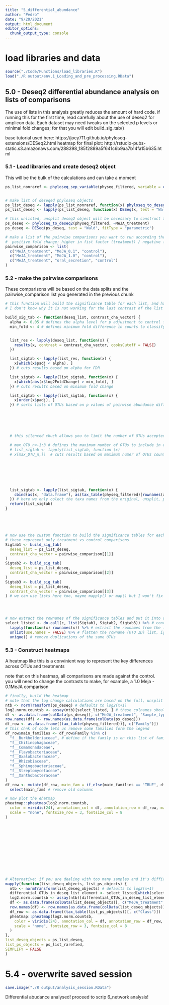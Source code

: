 ```yaml
---
title: "5_differential_abundance"
author: "Pedro"
date: "9/20/2021"
output: html_document
editor_options: 
  chunk_output_type: console
---
```


# load libraries and data
```r
source("./Code/Functions/load_libraries.R")
load("./R output/env.1_Loading_and_pre_processing.RData")
```



## 5.0 - Deseq2 differential abundance analysis on lists of comparisons
The use of lists in this analysis greatly reduces the amount of hard code. if running this for the first time, read carefully about the use of deseq2 for amplicon data. Each dataset may need tweaks on the selected p levels or minimal fold changes; for that you will edit build_sig_tab()


base tutorial used here: https://joey711.github.io/phyloseq-extensions/DESeq2.html
heatmap for final plot: http://rstudio-pubs-static.s3.amazonaws.com/288398_185f2889a5f641c6b9aa7b14fa15b635.html

### 5.1 - Load libraries and create deseq2 object
This will be the bulk of the calculations and can take a moment

```r
ps_list_nonraref <- phyloseq_sep_variable(physeq_filtered, variable = c("Plant_species", "Sample_type")) # this makes one list wth 4 NON-RAREFIED objects


# make list of deseqed phyloseq objects
ps_list_deseq <- lapply(ps_list_nonraref, function(x) phyloseq_to_deseq2(x, ~MeJA_treatment))
ps_list_deseq <- lapply(ps_list_deseq, function(x) DESeq(x, test = "Wald", fitType = "parametric"))

# this unlisted, unsplit deseq2 object will be necessary to construct the heatmap
ps_deseq <- phyloseq_to_deseq2(physeq_filtered, ~MeJA_treatment)
ps_deseq <- DESeq(ps_deseq, test = "Wald", fitType = "parametric")

# make a list of the pairwise comparisons you want to run according the treatment ;
#  positive fold change: higher in fist factor (treatment) / negative fold change: higher in second factor(control)
pairwise_comparison <- list(
  c("MeJA_treatment", "MeJA_0.1", "control"),
  c("MeJA_treatment", "MeJA_1.0", "control"),
  c("MeJA_treatment", "oral_secretion", "control")
)
```
### 5.2 - make the pairwise comparisons
These comparisons will be based on the data splits and the pairwise_comparison list you generated in the previous chunk

```r
# this function will build the significance table for each list, and has to be run once for each pairwise comparison (contro_VS_Meja1.0 and Control_VS_MeJA0.1)
# I don't know why it is not working for the last contrast of the list above. it could be due to different sample sizes

build_sig_tab <- function(deseq_list, contrast_cha_vector) {
  alpha <- 0.05 # defines the alpha level for p adjustment to control for false discovery rate
  min_fold <- 4 # defines minimum fold difference in counts to classify an OTU as differential


  list_res <- lapply(deseq_list, function(x) {
    results(x, contrast = contrast_cha_vector, cooksCutoff = FALSE)
  })

  list_sigtab <- lapply(list_res, function(x) {
    x[which(x$padj < alpha), ]
  }) # cuts results based on alpha for FDR

  list_sigtab <- lapply(list_sigtab, function(x) {
    x[which(abs(x$log2FoldChange) > min_fold), ]
  }) # cuts results based on minimum fold change

  list_sigtab <- lapply(list_sigtab, function(x) {
    x[order(x$padj), ]
  }) # sorts lists of OTUs based on p values of pairwise abundance differences






  # this silenced chuck allows you to limit the number of OTUs accepted as diferential in each comparision. note that if you define the minimum number as 1:40 (1 to 40) but you only hace 39 differentially abundannt OTUs the function will crash and you will not have these results. just remove the hashtags below to limt to 3 top differentially abundant OTUs

  # max_OTU_n<-1:3 # defines the maximum number of OTUs to include in each pairwise coparison
  # list_sigtab <- lapply(list_sigtab, function (x)
  # x[max_OTU_n,])  # cuts results based on maximum numer of OTUs counted as differential







  list_sigtab <- lapply(list_sigtab, function(x) {
    cbind(as(x, "data.frame"), as(tax_table(physeq_filtered)[rownames(x), ], "matrix"))
  }) # here we only colect the taxa names from the original, unsplit, phyloseq object
  return(list_sigtab)
}





# now use the custom function to build the significance tables for each comparison defined in the contrasts.
# these represent only treatment vs control comparisons
Sigtab1 <- build_sig_tab(
  deseq_list = ps_list_deseq,
  contrast_cha_vector = pairwise_comparison[[1]]
)
Sigtab2 <- build_sig_tab(
  deseq_list = ps_list_deseq,
  contrast_cha_vector = pairwise_comparison[[2]]
)
Sigtab3 <- build_sig_tab(
  deseq_list = ps_list_deseq,
  contrast_cha_vector = pairwise_comparison[[3]]
) # we can use lists here too, mayme mapply() or map() but I won't fix it at this point




# now extract the rownames of the significance tables and put it into a single vector
select_listed <- do.call(c, list(Sigtab1, Sigtab2, Sigtab3)) %>% # concatenate the lists resulting from build_sig_tab(), then...
  lapply(function(x) rownames(x)) %>% # extract the rownames from the list, then....
  unlist(use.names = FALSE) %>% # flatten the rowname (OTU ID) list, ignoring the names of the lists, then...
  unique() # remove duplications of the same OTUs
```
### 5.3 - Construct heatmaps
A heatmap like this is a convinient way to represent the key differences across OTUs and treatments

note that on this heatmap, all comparisons are made against the control. you will need to change the contrasts to make, for example, a 1.0 Meja - 0.1MeJA comparison
```r
# finally, build the heatmap
# note that the log change calculations are based on the full, unsplit and unlisted deseq2 object (that is, our complete dataset)
ntb <- normTransform(ps_deseq) # defaults to log2(x+1)
log2.norm.countsb <- assay(ntb)[select_listed, ] # these colnames should match rownames(df)
df <- as.data.frame(colData(ps_deseq)[, c("MeJA_treatment", "Sample_type", "Plant_species")])
row.names(df) <- row.names(as.data.frame(colData(ps_deseq)))
df_row <- as.data.frame((tax_table(physeq_filtered))[, c("Family")])
# this chnk of code lets us remove some families form the legend
df_row$main_families <- df_row$Family %in% c(
  "f__Burkholderiaceae", # define if the family is on this list of famillies...
  "f__Chitinophagaceae",
  "f__Comamonadaceae",
  "f__Flavobacteriaceae",
  "f__Oxalobacteraceae",
  "f__Rhizobiaceae",
  "f__Sphingobacteriaceae",
  "f__Streptomycetaceae",
  "f__Xanthobacteraceae"
)
df_row <- mutate(df_row, main_fam = if_else(main_families == "TRUE", df_row$Family, "Other")) %>% # make new variable: if the family is on the lsit of families, add it to the new variale, if not wirte is as "Other"
  select(main_fam) # remove old columns

# now plot the ehatmap
pheatmap::pheatmap(log2.norm.countsb,
  color = viridis(24), annotation_col = df, annotation_row = df_row, main = "log2(counts + 1)",
  scale = "none", fontsize_row = 3, fontsize_col = 8
)













# Alternative: if you are dealing with too many samples and it's difficult to read, plot one list element at a time with this function:
mapply(function(list_deseq_objects, list_ps_objects) {
  ntb <- normTransform(list_deseq_objects) # defaults to log2(x+1)
  differential_OTUs_in_deseq_list_element <- select_listed[which(select_listed %in% row.names(assay(ntb)))] # subsets selection of differentially abundandt OTUs so that only those represented in the deseq2 list portion are present
  log2.norm.countsb <- assay(ntb)[differential_OTUs_in_deseq_list_element, ] # these colnames should match rownames(df)
  df <- as.data.frame(colData(list_deseq_objects)[, c("MeJA_treatment", "Sample_type", "Plant_species")])
  row.names(df) <- row.names(as.data.frame(colData(list_deseq_objects)))
  df_row <- as.data.frame((tax_table(list_ps_objects))[, c("Class")])
  pheatmap::pheatmap(log2.norm.countsb,
    color = viridis(24), annotation_col = df, annotation_row = df_row, main = "log2(counts + 1)",
    scale = "none", fontsize_row = 3, fontsize_col = 8
  )
},
list_deseq_objects = ps_list_deseq,
list_ps_objects = ps_list_rarefied,
SIMPLIFY = FALSE
)
```




# 5.4 - overwrite saved session
```r

save.image("./R output/analysis_session.RData")

```

Differential abudance analysed! proceed to scrip 6_network analysis!




